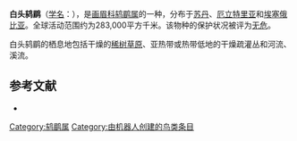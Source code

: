 {{noteTA
|G1=unit
}}
{{Speciesbox
| name = 白头鸫鹛
| image = 
| status = LC | status_system = IUCN3.1
| genus = Turdoides
| species = leucocephala
| authority = Cretzschmar, 1827
| range_map = 
}}

'''白头鸫鹛'''（[[学名|学名]]：{{lang|la|''Turdoides leucocephala''}}），是[[画眉科|画眉科]][[鸫鹛属|鸫鹛属]]的一种，分布于[[苏丹|苏丹]]、[[厄立特里亚|厄立特里亚]]和[[埃塞俄比亚|埃塞俄比亚]]。全球活动范围约为283,000平方千米。该物种的保护状况被评为[[无危|无危]]。

白头鸫鹛的栖息地包括干燥的[[稀树草原|稀树草原]]、亚热带或热带低地的干燥疏灌丛和河流、溪流。

== 参考文献 ==
*{{cite web|url=http://www.birdlife.org/datazone/speciesfactsheet.php?id=7972&m=0|title=Turdoides leucocephala|publisher=[[国际鸟盟|BirdLife.org]]|accessdate=2011-06-27|archive-date=2016-03-04|archive-url=https://web.archive.org/web/20160304234117/http://www.birdlife.org/datazone/speciesfactsheet.php?id=7972&m=0|dead-url=no}}
{{Taxonbar|from=Q1091338}}

[[Category:鸫鹛属|Category:鸫鹛属]]
[[Category:由机器人创建的鸟类条目|Category:由机器人创建的鸟类条目]]